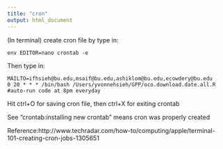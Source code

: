 ```yaml
---
title: "cron"
output: html_document
---
```


(In terminal)
create cron file by type in:
    
    env EDITOR=nano crontab -e
    
Then type in:

    MAILTO=ifhsieh@bu.edu,msaif@bu.edu,ashiklom@bu.edu,ecowdery@bu.edu 
    0 20 * * * /bin/bash /Users/yvonnehsieh/GPP/oco.download.date.all.R #auto-run code at 8pm everyday

Hit ctrl+O for saving cron file, then ctrl+X for exiting crontab

See "crontab:installing new crontab" means cron was properly created

Reference:http://www.techradar.com/how-to/computing/apple/terminal-101-creating-cron-jobs-1305651

